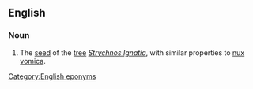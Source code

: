 ==English==

===Noun===
{{en-noun|sg=[[St]] [[Ignatius]][['s|’]] [[bean]]}}

# {{botany}} The [[seed]] of the [[tree]] ''[[Strychnos Ignatia]]'', with similar properties to [[nux vomica]].

[[Category:English eponyms]]